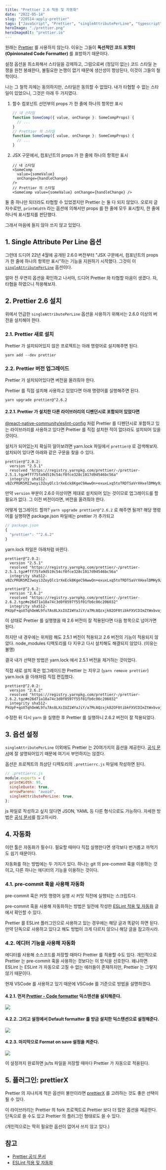 ```yaml
---
title: "Prettier 2.6 적용 및 자동화"
date: "2022-05-14"
slug: "220514-apply-prettier"
tags: ["JavaScript", "Prettier", "singleAttributePerLine", "typescript"]
heroImage: "./prettier.png"
heroImageAlt: "prettier.io"
---
```


원래는 [Prettier](https://prettier.io/) 를 사용하지 않는다. 이유는 그들이 **독선적인 코드 포맷터(Opinionated Code Formatter)** 를 표방하기 때문이다.

설정 옵션을 최소화해서 스타일을 강제하고, 그럼으로써 (정답이 없는) 코드 스타일 논쟁을 원천 봉쇄한다, 불필요한 논쟁이 없기 때문에 생산성이 향상된다, 이것이 그들의 철학이다.

나는 그 철학 자체는 동의하지만, 스타일은 동의할 수 없었다. 내가 타협할 수 없는 스타일이 있었으니, 그것은 아래 두 가지였다.

1. 함수 컴포넌트 선언부의 props 가 한 줄에 하나의 항목만 표시

   ```typescript
   // 내 스타일
   function SomeComp({ value, onChange }: SomeCompProps) {
     // ...
   }
   // Prettier 의 스타일
   function SomeComp({ value, onChange }: SomeCompProps) {
     // ...
   }
   ```

2. JSX 구문에서, 컴포넌트의 props 가 한 줄에 하나의 항목만 표시

   ```tsx
   // 내 스타일
   <SomeComp
     value={someValue}
     onChange={handleChange}
   />
   // Prettier 의 스타일
   <SomeComp value={someValue} onChange={handleChange} />
   ```

둘 중 하나만 되더라도 타협할 수 있었겠지만 Prettier 는 둘 다 되지 않았다. 오로지 글자수로만, `printWidth` 라는 옵션에 의해서만 props 를 한 줄에 모두 표시할지, 한 줄에 하나씩 표시할지를 판단했다.

그래서 마음에 들지 않아 쓰지 않고 있었다.

## 1. Single Attribute Per Line 옵션

그런데 드디어 22년 4월에 공개된 2.6.0 버전부터 "JSX 구문에서, 컴포넌트의 props 가 한 줄에 하나의 항목만 표시"하는 기능을 지원하기 시작했다. 그것이 이 [`singleAttributePerLine`](https://prettier.io/docs/en/options.html#single-attribute-per-line) 옵션이다.

얼마 전 우연히 옵션을 확인하고 나서야, 드디어 Prettier 와 타협할 마음이 생겼다. 자, 타협을 하였으니 적용해보자.

## 2. Prettier 2.6 설치

위에서 언급한 `singleAttributePerLine` 옵션을 사용하기 위해서는 2.6.0 이상의 버전을 설치해야 한다.

### 2.1. Prettier 새로 설치

Prettier 가 설치되어있지 않은 프로젝트는 아래 명령어로 설치해주면 된다.

```
yarn add --dev prettier
```

### 2.2. Prettier 버전 업그레이드

Prettier 가 설치되어있다면 버전을 올려줘야 한다.

Prettier 를 직접 설치해 사용하고 있었다면 아래 명령어를 실행해주면 된다.

```
yarn upgrade prettier@^2.6.2
```

#### 2.2.1. Prettier 가 설치한 다른 라이브러리의 디펜던시로 포함되어 있었다면

[@react-native-community/eslint-config](https://www.npmjs.com/package/@react-native-community/eslint-config) 처럼 Prettier 를 디펜던시로 포함하고 있는 라이브러리를 사용하고 있다면 Prettier 를 직접 설치한 적이 없더라도 설치되어 있을 것이다.

설치가 되어있는지 확실히 알아보려면 yarn.lock 파일에서 `prettier@` 로 검색해보자. 설치되어 있다면 아래와 같은 구문을 찾을 수 있다.

```
prettier@^2.0.2:
  version "2.5.1"
  resolved "https://registry.yarnpkg.com/prettier/-/prettier-2.5.1.tgz#fff75fa9d519c54cf0fce328c1017d94546bc56a"
  integrity sha512-vBZcPRUR5MZJwoyi3ZoyQlc1rXeEck8KgeC9AwwOn+exuxLxq5toTRDTSaVrXHxelDMHy9zlicw8u66yxoSUFg==
```

만약 `version` 부분이 2.6.0 이상이면 제대로 설치되어 있는 것이므로 업그레이드를 할 필요가 없다. 그 이전 버전이라면, 버전을 올려줘야 한다.

어떻게 업그레이드 할까? `yarn upgrade prettier@^2.6.2` 로 해주면 될까? 해당 명령어를 실행하면 package.json 파일에는 prettier 가 추가되고

```js
// package.json
{
  "prettier": "^2.6.2"
}
```

yarn.lock 파일은 아래처럼 바뀐다.

```
prettier@^2.0.2:
  version "2.5.1"
  resolved "https://registry.yarnpkg.com/prettier/-/prettier-2.5.1.tgz#fff75fa9d519c54cf0fce328c1017d94546bc56a"
  integrity sha512-vBZcPRUR5MZJwoyi3ZoyQlc1rXeEck8KgeC9AwwOn+exuxLxq5toTRDTSaVrXHxelDMHy9zlicw8u66yxoSUFg==

prettier@^2.6.2:
  version "2.6.2"
  resolved "https://registry.yarnpkg.com/prettier/-/prettier-2.6.2.tgz#e26d71a18a74c3d0f0597f55f01fb6c06c206032"
  integrity sha512-PkUpF+qoXTqhOeWL9fu7As8LXsIUZ1WYaJiY/a7McAQzxjk82OF0tibkFXVCDImZtWxbvojFjerkiLb0/q8mew==
```

이 상태로 Prettier 를 실행했을 때 2.6 버전이 잘 적용된다면 다음 항목으로 넘어가면 된다.

하지만 내 경우에는 위처럼 해도 2.5.1 버전이 적용되고 2.6 버전의 기능이 적용되지 않았다. node_modules 디렉토리를 다 지우고 다시 설치해도 해결되지 않았다. (이유는 불명)

결국 내가 선택한 방법은 yarn.lock 에서 2.5.1 버전을 제거하는 것이었다.

직접 새로 설치 혹은 업그레이드한 Prettier 는 지우고 (`yarn remove prettier`) yarn.lock 을 아래처럼 직접 편집했다.

```
prettier@^2.0.2:
  version "2.6.2"
  resolved "https://registry.yarnpkg.com/prettier/-/prettier-2.6.2.tgz#e26d71a18a74c3d0f0597f55f01fb6c06c206032"
  integrity sha512-PkUpF+qoXTqhOeWL9fu7As8LXsIUZ1WYaJiY/a7McAQzxjk82OF0tibkFXVCDImZtWxbvojFjerkiLb0/q8mew==
```

수정한 뒤 다시 `yarn` 을 실행한 후 Prettier 를 실행하니 2.6.2 버전이 잘 적용되었다.

## 3. 옵션 설정

`singleAttributePerLine` 이외에도 Prettier 는 20여가지의 옵션을 제공한다. [공식 문서](https://prettier.io/docs/en/options.html)에 잘 설명되어있기 때문에 여기서 부언하지는 않겠다.

옵션은 프로젝트의 최상단 디렉토리의 `.prettierrc.js` 파일에 작성하면 된다.

```js
// .prettierrc.js
module.exports = {
  printWidth: 95,
  singleQuote: true,
  arrowParens: "avoid",
  singleAttributePerLine: true,
};
```

js 파일로 작성하고 싶지 않다면 JSON, YAML 등 다른 형식으로도 가능하다. 자세한 방법은 [공식 문서](https://prettier.io/docs/en/configuration.html)를 참고하시라.

## 4. 자동화

이런 툴은 자동화가 필수다. 필요할 때마다 직접 실행한다면 생각보다 번거롭고 까먹기도 쉽기 때문이다.

자동화를 하는 방법에는 두 가지가 있다. 하나는 git 의 pre-commit 훅을 이용하는 것이고, 다른 하나는 에디터의 기능을 이용하는 것이다.

### 4.1. pre-commit 훅을 사용해 자동화

pre-commit 훅은 커밋 명령어 실행 시 커밋 직전에 실행되는 스크립트다.

pre-commit 훅을 사용해 자동화하는 방법은 일전에 작성한 [ESLint 적용 및 자동화](https://ricale.kr/blog/posts/210325-apply-eslint/) 글에서 확인할 수 있다.

Prettier 를 ESLint 플러그인으로 사용하고 있는 경우에는 해당 글과 똑같이 하면 된다. 만약 단독으로 사용하고 있다고 해도 방법이 크게 다르지 않으니 해당 글을 참고하시라.

### 4.2. 에디터 기능을 사용해 자동화

에디터를 사용해 소스코드를 저장할 때마다 Prettier 를 적용할 수도 있다. 개인적으로 Prettier 는 pre-commit 훅을 사용하는 것보다는 이 방식을 선호한다. 왜냐하면 ESLint 는 ESLint 가 자동으로 고칠 수 없는 에러들이 존재하지만, Prettier 는 그렇지 않기 때문이다.

현재 VSCode 를 사용하고 있기 때문에 VSCode 를 기준으로 방법을 설명하겠다.

#### 4.2.1. 먼저 [Prettier - Code formatter](https://marketplace.visualstudio.com/items?itemName=esbenp.prettier-vscode) 익스텐션을 설치해준다.

![](./4-2-1.png)

#### 4.2.2. 그리고 설정에서 Default formatter 를 방금 설치한 익스텐션으로 설정해준다.

![](./4-2-2.png)

#### 4.2.3. 마지막으로 Format on save 설정을 켜준다.

![](./4-2-3.png)

이 설정까지 완료하면 js/ts 파일을 저장할 때마다 Prettier 가 자동으로 적용된다.

## 5. 플러그인: prettierX

Prettier 의 지나치게 적은 옵션이 불만이라면 [prettierX](https://github.com/brodybits/prettierx) 를 고려하는 것도 좋은 선택이 될 수 있다.

이 라이브러리는 Prettier 의 fork 프로젝트로 Prettier 보다 더 많은 옵션을 제공한다. 단독으로 쓸 수도 있고 Prettier 의 플러그인 형태로도 쓸 수 있다.

(개인적으로는 딱히 필요한 옵션이 없어서 쓰지 않고 있다.)

## 참고

- [Prettier 공식 문서](https://prettier.io/docs/en/index.html)
- [ESLint 적용 및 자동화](https://ricale.kr/blog/posts/210325-apply-eslint/)
